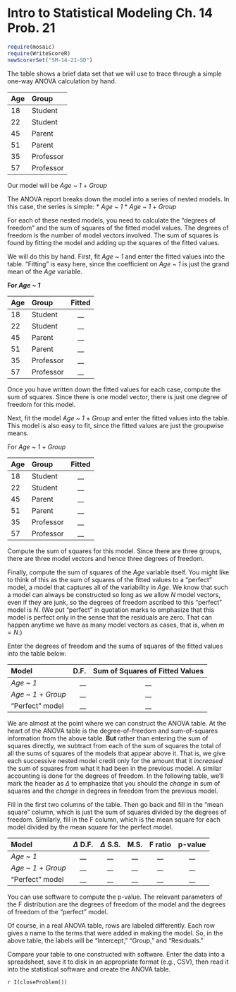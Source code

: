 Intro to Statistical Modeling Ch. 14 Prob. 21
========================================================
```r
require(mosaic)
require(WriteScoreR)
newScorerSet("SM-14-21-SD")
```
The table shows a brief data set that we will use to trace through a simple one-way ANOVA calculation by hand.

Age | Group
|:---|:---|
18 | Student
22 | Student
45 | Parent
51 | Parent
35 | Professor
57 | Professor

Our model will be *Age* ~ *1* + *Group*

The ANOVA report breaks down the model into a series of nested models.
In this case, the series is simple:
* *Age* ~ *1*
* *Age* ~ *1* + *Group*


For each of these nested models, you need to calculate the "degrees of
freedom" and the sum of squares of the fitted model values. The degrees of freedom is the number of model vectors involved.  The sum of squares is found by fitting the model and adding up the squares of the fitted values.

We will do this by hand.  First, fit *Age* ~ *1* and enter the fitted values into the table.  "Fitting" is easy here, since the coefficient on *Age* ~ *1* is just the grand mean of the *Age* variable.

**For *Age* ~ *1***

Age | Group | Fitted
|:---|:---|:---:|
18 | Student | __ | 
22 | Student | __ | 
45 | Parent | __ |
51 | Parent | __ |
35 | Professor | __ | 
57 | Professor | __ |


Once you have written down the fitted values for each case, compute the sum of squares.  Since there is one model vector, there is just one degree of freedom for this model.

Next, fit the model *Age* ~ *1* + *Group* and enter the fitted values into the table.  This model is also easy to fit, since the fitted values are just the groupwise means.

For *Age* ~ *1* + *Group*

Age | Group | Fitted
|:---|:---|:---:|
18 | Student | __ |
22 | Student | __ |
45 | Parent | __ |
51 | Parent | __ |
35 | Professor | __ |
57 | Professor | __ |

Compute the sum of squares for this model.  Since there are three groups, there are three model vectors and hence three degrees of freedom.

Finally, compute the sum of squares of the *Age* variable itself.  You might like to think of this as the sum of squares of the fitted values to a "perfect" model, a model that captures all of the variability in *Age*.  We know that such a model can always be constructed so long as we allow $N$ model vectors, even if they are junk, so the degrees of freedom ascribed to this "perfect" model is $N$.  (We put "perfect" in quotation marks to emphasize that this model is perfect only in the sense that the residuals are zero.  That can happen anytime we have as many model vectors as cases, that is, when $m=N$.)

Enter the degrees of freedom and the sums of squares of the fitted values into the table below:

Model | D.F. | Sum of Squares of Fitted Values
|:---|---:|:---:|
*Age* ~ *1* | __ | __ |
*Age* ~ *1* + *Group* | __ | __ |
"Perfect" model | __ | __ |


We are almost at the point where we can construct the ANOVA table.  At the heart of the ANOVA table is the degree-of-freedom and sum-of-squares information from the above table. **But** rather than entering the sum of squares directly, we subtract from each of the sum of squares the total of all the sums of squares of the models that appear above it.  That is, we give each successive nested model credit only for the amount that it *increased* the sum of squares from what it had been in the previous model.  A similar accounting is done for the degrees of freedom.  In the following table, we'll mark the header as $\Delta$ to emphasize that you should the *change* in sum of squares and the *change* in degrees in freedom from the previous model.

Fill in the first two columns of the table.  Then go back and fill in the "mean square" column, which is just the sum of squares divided by the degrees of freedom.  Similarly, fill in the F column, which is the mean square for each model divided by the mean square for the perfect model.


Model | $\Delta$ D.F. | $\Delta$ S.S. | M.S. | F ratio | p-value
|:---|:---:|:---:|:---:|:---:|:---:|
*Age* ~ *1* | __ | __ | __ | __ | __ |
*Age* ~ *1* + *Group* | __ | __ | __ | __ | __ |
"Perfect" model | __ | __ | __ | __ | __ |


You can use software to compute the p-value.  The relevant parameters of the F distribution are the degrees of freedom of the model and the degrees of freedom of the "perfect" model.

Of course, in a real ANOVA table, rows are labeled differently.  Each row gives a name to the terms that were added in making the model. So, in the above table, the labels will be "Intercept," "Group," and "Residuals."

Compare your table to one constructed with software.  Enter the data into a spreadsheet, save it to disk in an appropriate format (e.g., CSV), then read it into the statistical software and create the ANOVA table.

`r I(closeProblem())`